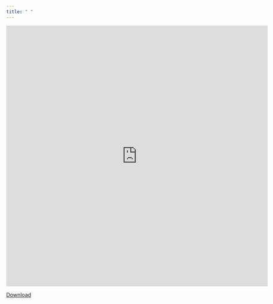 ```yaml
---
title: " "
---
```


<iframe src="https://drive.google.com/file/d/1zenMnIJCnaIZ4AZ9gxBzKothQkF5-A5O/preview"
    style="width:700px; height:700px;" frameborder="0">
</iframe>


<a href="https://drive.google.com/file/d/1zenMnIJCnaIZ4AZ9gxBzKothQkF5-A5O/preview">Download</a>
